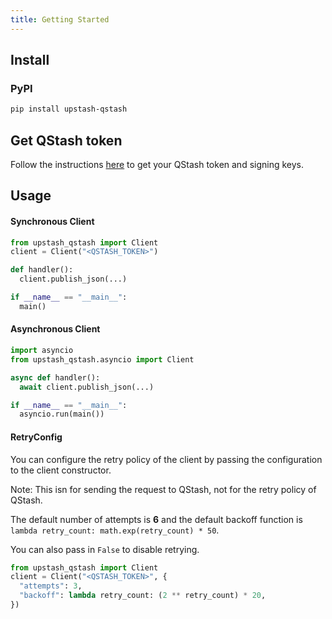 ---
title: Getting Started
---

## Install

### PyPI

```bash
pip install upstash-qstash
```

## Get QStash token

Follow the instructions [here](/qstash/overall/getstarted) to get your QStash token and signing keys.

## Usage

#### Synchronous Client

```python
from upstash_qstash import Client
client = Client("<QSTASH_TOKEN>")

def handler():
  client.publish_json(...)

if __name__ == "__main__":
  main()
```

#### Asynchronous Client

```python
import asyncio
from upstash_qstash.asyncio import Client

async def handler():
  await client.publish_json(...)

if __name__ == "__main__":
  asyncio.run(main())
```

#### RetryConfig

You can configure the retry policy of the client by passing the configuration to the client constructor.

Note: This isn for sending the request to QStash, not for the retry policy of QStash.

The default number of attempts is **6** and the default backoff function is `lambda retry_count: math.exp(retry_count) * 50`.

You can also pass in `False` to disable retrying.

```python
from upstash_qstash import Client
client = Client("<QSTASH_TOKEN>", {
  "attempts": 3,
  "backoff": lambda retry_count: (2 ** retry_count) * 20,
})
```
